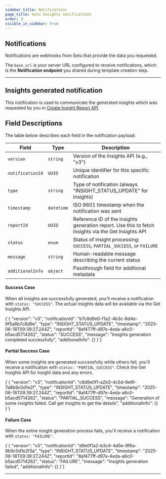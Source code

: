 ```yaml
---
sidebar_title: Notifications
page_title: Setu Insights notifications
order: 3
visible_in_sidebar: true
---
```


## Notifications

Notifications are webhooks from Setu that provide the data you requested.

The `base_url` is your server URL configured to receive notifications, which is the **Notification endpoint** you shared during template creation step.

<hr class="primary" />

## Insights generated notification

This notification is used to communicate the generated insights which was requested by you in <a href="/data/insights/quickstart/api-integration#create-insight-report" target="_blank">
Create Insight Report API</a>.

## Field Descriptions

The table below describes each field in the notification payload:

| Field | Type | Description |
|-------|------|-------------|
| `version` | `string` | Version of the Insights API (e.g., "v3") |
| `notificationId` | `UUID` | Unique identifier for this specific notification |
| `type` | `string` | Type of notification (always "INSIGHT_STATUS_UPDATE" for insights) |
| `timestamp` | `datetime` | ISO 8601 timestamp when the notification was sent |
| `reportId` | `UUID` | Reference ID of the insights generation report. Use this to fetch insights via the Get Insights API |
| `status` | `enum` | Status of insight processing: `SUCCESS`, `PARTIAL_SUCCESS`, or `FAILURE` |
| `message` | `string` | Human-readable message describing the current status |
| `additionalInfo` | `object` | Passthrough field for additional metadata  |

#### Success Case

When all insights are successfully generated, you'll receive a notification with `status: "SUCCESS"`. The actual insights data will be available via the Get Insights API.

<CodeBlockWithCopy language="json">
{`{
  "version": "v3",
  "notificationId": "b7c8d9e0-f1a2-4b3c-8d4e-9f5a6b7c8d9e",
  "type": "INSIGHT_STATUS_UPDATE",
  "timestamp": "2025-06-18T09:39:27.244Z",
  "reportId": "8af477ff-d97e-4eda-a6c0-b5acd5714262",
  "status": "SUCCESS",
  "message": "Insights generation completed successfully",
  "additionalInfo": {}
}`}
</CodeBlockWithCopy>

#### Partial Success Case

When some insights are generated successfully while others fail, you'll receive a notification with `status: "PARTIAL_SUCCESS"`. Check the Get Insights API for insight data and any errors.

<CodeBlockWithCopy language="json">
{`{
  "version": "v3",
  "notificationId": "c8d9e0f1-a2b3-4c5d-9e6f-7a8b9c0d1e2f",
  "type": "INSIGHT_STATUS_UPDATE",
  "timestamp": "2025-06-18T09:39:27.244Z",
  "reportId": "8af477ff-d97e-4eda-a6c0-b5acd5714262",
  "status": "PARTIAL_SUCCESS",
  "message": "Generation of some insights failed. Call get insights to get the details",
  "additionalInfo": {}
}`}
</CodeBlockWithCopy>

#### Failure Case

When the entire insight generation process fails, you'll receive a notification with `status: "FAILURE"`.

<CodeBlockWithCopy language="json">
{`{
  "version": "v3",
  "notificationId": "d9e0f1a2-b3c4-4d5e-9f6a-8b9c0d1e2f3a",
  "type": "INSIGHT_STATUS_UPDATE",
  "timestamp": "2025-06-18T09:39:27.244Z",
  "reportId": "8af477ff-d97e-4eda-a6c0-b5acd5714262",
  "status": "FAILURE",
  "message": "Insights generation failed",
  "additionalInfo": {}
}`}
</CodeBlockWithCopy>

<hr class="primary" />

<WasPageHelpful />
